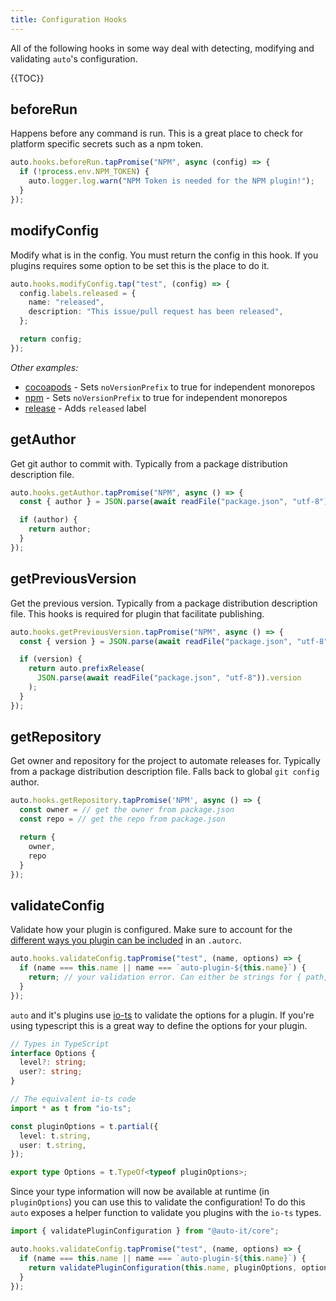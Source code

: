 ```yaml
---
title: Configuration Hooks
---
```


All of the following hooks in some way deal with detecting, modifying and validating `auto`'s configuration.

{{TOC}}

## beforeRun

Happens before any command is run.
This is a great place to check for platform specific secrets such as a npm token.

```ts
auto.hooks.beforeRun.tapPromise("NPM", async (config) => {
  if (!process.env.NPM_TOKEN) {
    auto.logger.log.warn("NPM Token is needed for the NPM plugin!");
  }
});
```

## modifyConfig

Modify what is in the config.
You must return the config in this hook.
If you plugins requires some option to be set this is the place to do it.

```ts
auto.hooks.modifyConfig.tap("test", (config) => {
  config.labels.released = {
    name: "released",
    description: "This issue/pull request has been released",
  };

  return config;
});
```

_Other examples:_

- [cocoapods](../generated/cocoapods) - Sets `noVersionPrefix` to true for independent monorepos
- [npm](../generated/npm) - Sets `noVersionPrefix` to true for independent monorepos
- [release](../generated/release) - Adds `released` label

## getAuthor

Get git author to commit with.
Typically from a package distribution description file.

```ts
auto.hooks.getAuthor.tapPromise("NPM", async () => {
  const { author } = JSON.parse(await readFile("package.json", "utf-8"));

  if (author) {
    return author;
  }
});
```

## getPreviousVersion

Get the previous version.
Typically from a package distribution description file.
This hooks is required for plugin that facilitate publishing.

```ts
auto.hooks.getPreviousVersion.tapPromise("NPM", async () => {
  const { version } = JSON.parse(await readFile("package.json", "utf-8"));

  if (version) {
    return auto.prefixRelease(
      JSON.parse(await readFile("package.json", "utf-8")).version
    );
  }
});
```

## getRepository

Get owner and repository for the project to automate releases for.
Typically from a package distribution description file.
Falls back to global `git config` author.

```ts
auto.hooks.getRepository.tapPromise('NPM', async () => {
  const owner = // get the owner from package.json
  const repo = // get the repo from package.json

  return {
    owner,
    repo
  }
});
```

## validateConfig

Validate how your plugin is configured.
Make sure to account for the [different ways you plugin can be included](../configuration/plugins#plugin-declaration) in an `.autorc`.

```ts
auto.hooks.validateConfig.tapPromise("test", (name, options) => {
  if (name === this.name || name === `auto-plugin-${this.name}`) {
    return; // your validation error. Can either be strings for { path, expectedType, value }
  }
});
```

`auto` and it's plugins use [io-ts](https://github.com/gcanti/io-ts) to validate the options for a plugin.
If you're using typescript this is a great way to define the options for your plugin.

```ts
// Types in TypeScript
interface Options {
  level?: string;
  user?: string;
}

// The equivalent io-ts code
import * as t from "io-ts";

const pluginOptions = t.partial({
  level: t.string,
  user: t.string,
});

export type Options = t.TypeOf<typeof pluginOptions>;
```

Since your type information will now be available at runtime (in `pluginOptions`) you can use this to validate the configuration!
To do this `auto` exposes a helper function to validate you plugins with the `io-ts` types.

```ts
import { validatePluginConfiguration } from "@auto-it/core";

auto.hooks.validateConfig.tapPromise("test", (name, options) => {
  if (name === this.name || name === `auto-plugin-${this.name}`) {
    return validatePluginConfiguration(this.name, pluginOptions, options);
  }
});
```
